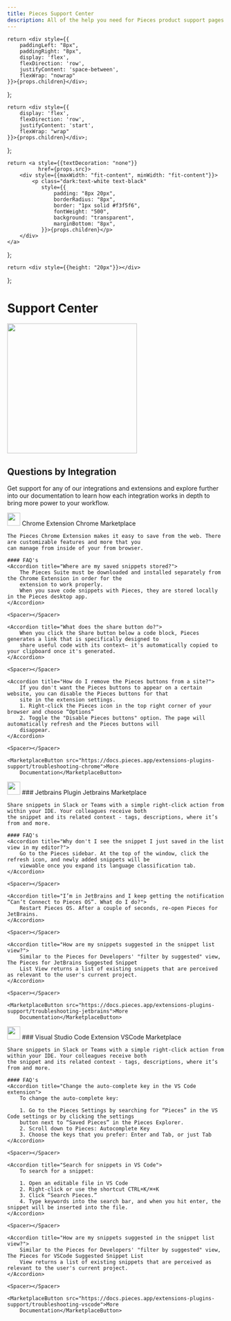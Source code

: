 ```yaml
---
title: Pieces Support Center
description: All of the help you need for Pieces product support pages. FAQs and articles and more. Contact our Support team for help.
---
```


    return <div style={{
        paddingLeft: "8px",
        paddingRight: "8px",
        display: 'flex',
        flexDirection: 'row',
        justifyContent: 'space-between',
        flexWrap: "nowrap"
    }}>{props.children}</div>;
};

    return <div style={{
        display: 'flex',
        flexDirection: 'row',
        justifyContent: 'start',
        flexWrap: "wrap"
    }}>{props.children}</div>;
};

    return <a style={{textDecoration: "none"}}
              href={props.src}>
        <div style={{maxWidth: "fit-content", minWidth: "fit-content"}}>
            <p class="dark:text-white text-black"
               style={{
                   padding: "8px 20px",
                   borderRadius: "8px",
                   border: "1px solid #f3f5f6",
                   fontWeight: "500",
                   background: "transparent",
                   marginBottom: "8px",
               }}>{props.children}</p>
        </div>
    </a>
};

    return <div style={{height: "20px"}}></div>
};

<link rel="canonical" href="https://code.pieces.app/support"/>

# Support Center

<Image height="300px" width="300px"
       src="https://assets.website-files.com/6143afec68f55570f449ef97/63349265603dbf9fead4ad8a_support-opt.png"></Image>

## Questions by Integration

Get support for any of our integrations and extensions and explore further into our documentation to learn how each integration works
in depth to bring more power to your workflow.

<Accordion defaultOpen title="Chrome">
    <GridFlexSpaceBetweenRow>
        <GridFlexRow>
            <Image width="30px" src={"/assets/logos/chrome_logo.png"}/>
            <Heading type="h3" style={{marginTop: "16px", marginLeft: "8px"}}>Chrome Extension</Heading>
        </GridFlexRow>
        <GridFlexRow>
            <MarketplaceButton
                src="https://chrome.google.com/webstore/detail/pieces-save-code-snippets/igbgibhbfonhmjlechmeefimncpekepm">Chrome
                Marketplace</MarketplaceButton>
        </GridFlexRow>
    </GridFlexSpaceBetweenRow>

    The Pieces Chrome Extension makes it easy to save from the web. There are customizable features and more that you
    can manage from inside of your from browser.

    #### FAQ's
    <Accordion title="Where are my saved snippets stored?">
        The Pieces Suite must be downloaded and installed separately from the Chrome Extension in order for the
        extension to work properly.
        When you save code snippets with Pieces, they are stored locally in the Pieces desktop app.
    </Accordion>

    <Spacer></Spacer>

    <Accordion title="What does the share button do?">
        When you click the Share button below a code block, Pieces generates a link that is specifically designed to
        share useful code with its context— it's automatically copied to your clipboard once it's generated.
    </Accordion>

    <Spacer></Spacer>

    <Accordion title="How do I remove the Pieces buttons from a site?">
        If you don't want the Pieces buttons to appear on a certain website, you can disable the Pieces buttons for that
        site in the extension settings.
        1. Right-click the Pieces icon in the top right corner of your browser and choose “Options”
        2. Toggle the "Disable Pieces buttons" option. The page will automatically refresh and the Pieces buttons will
        disappear.
    </Accordion>

    <Spacer></Spacer>

    <MarketplaceButton src="https://docs.pieces.app/extensions-plugins-support/troubleshooting-chrome">More
        Documentation</MarketplaceButton>

</Accordion>

<Spacer></Spacer>

<Accordion title="Jetbrains">
    <GridFlexSpaceBetweenRow>
        <GridFlexRow>
            <Image width="30px" src={"/assets/logos/jetbrains_logo.png"}/>
            ### Jetbrains Plugin
        </GridFlexRow>
        <GridFlexRow>
            <MarketplaceButton
                src="https://plugins.jetbrains.com/plugin/17328-pieces--save-search-share--reuse-code-snippets">Jetbrains
                Marketplace</MarketplaceButton>
        </GridFlexRow>
    </GridFlexSpaceBetweenRow>

    Share snippets in Slack or Teams with a simple right-click action from within your IDE. Your colleagues receive both
    the snippet and its related context - tags, descriptions, where it’s from and more.

    #### FAQ's
    <Accordion title="Why don't I see the snippet I just saved in the list view in my editor?">
        Go to the Pieces sidebar. At the top of the window, click the refresh icon, and newly added snippets will be
        viewable once you expand its language classification tab.
    </Accordion>

    <Spacer></Spacer>

    <Accordion title="I’m in JetBrains and I keep getting the notification “Can’t Connect to Pieces OS”. What do I do?">
        Restart Pieces OS. After a couple of seconds, re-open Pieces for JetBrains.
    </Accordion>

    <Spacer></Spacer>

    <Accordion title="How are my snippets suggested in the snippet list view?">
        Similar to the Pieces for Developers' "filter by suggested" view, The Pieces for JetBrains Suggested Snippet
        List View returns a list of existing snippets that are perceived as relevant to the user's current project.
    </Accordion>

    <Spacer></Spacer>

    <MarketplaceButton src="https://docs.pieces.app/extensions-plugins-support/troubleshooting-jetbrains">More
        Documentation</MarketplaceButton>
</Accordion>

<Spacer></Spacer>

<Accordion title="VSCode">
    <GridFlexSpaceBetweenRow>
        <GridFlexRow>
            <Image width="30px" src={"/assets/logos/vscode_logo.png"}/>
            ### Visual Studio Code Extension
        </GridFlexRow>
        <GridFlexRow>
            <MarketplaceButton
                src="https://marketplace.visualstudio.com/items?itemName=MeshIntelligentTechnologiesInc.pieces-vscode">VSCode
                Marketplace</MarketplaceButton>
        </GridFlexRow>
    </GridFlexSpaceBetweenRow>

    Share snippets in Slack or Teams with a simple right-click action from within your IDE. Your colleagues receive both
    the snippet and its related context - tags, descriptions, where it’s from and more.

    #### FAQ's
    <Accordion title="Change the auto-complete key in the VS Code extension">
        To change the auto-complete key:

        1. Go to the Pieces Settings by searching for “Pieces” in the VS Code settings or by clicking the settings
        button next to “Saved Pieces” in the Pieces Explorer.
        2. Scroll down to Pieces: Autocomplete Key
        3. Choose the keys that you prefer: Enter and Tab, or just Tab
    </Accordion>

    <Spacer></Spacer>

    <Accordion title="Search for snippets in VS Code">
        To search for a snippet:

        1. Open an editable file in VS Code
        2. Right-click or use the shortcut CTRL+K/⌘+K
        3. Click “Search Pieces.”
        4. Type keywords into the search bar, and when you hit enter, the snippet will be inserted into the file.
    </Accordion>

    <Spacer></Spacer>

    <Accordion title="How are my snippets suggested in the snippet list view?">
        Similar to the Pieces for Developers' "filter by suggested" view, The Pieces for VSCode Suggested Snippet List
        View returns a list of existing snippets that are perceived as relevant to the user's current project.
    </Accordion>

    <Spacer></Spacer>

    <MarketplaceButton src="https://docs.pieces.app/extensions-plugins-support/troubleshooting-vscode">More
        Documentation</MarketplaceButton>
</Accordion>